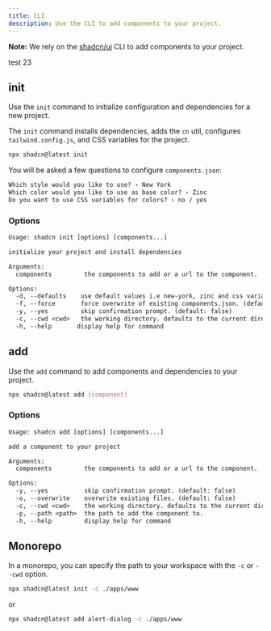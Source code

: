 ```yaml
---
title: CLI
description: Use the CLI to add components to your project.
---
```


<Callout>

**Note:** We rely on the [shadcn/ui](https://github.com/shadcn/ui) CLI to add components to your project.

</Callout>

test 23

## init

Use the `init` command to initialize configuration and dependencies for a new project.

The `init` command installs dependencies, adds the `cn` util, configures `tailwind.config.js`, and CSS variables for the project.

```bash
npx shadcn@latest init
```

You will be asked a few questions to configure `components.json`:

```txt showLineNumbers
Which style would you like to use? › New York
Which color would you like to use as base color? › Zinc
Do you want to use CSS variables for colors? › no / yes
```

### Options

```txt
Usage: shadcn init [options] [components...]

initialize your project and install dependencies

Arguments:
  components         the components to add or a url to the component.

Options:
  -d, --defaults    use default values i.e new-york, zinc and css variables. (default: false)
  -f, --force       force overwrite of existing components.json. (default: false)
  -y, --yes         skip confirmation prompt. (default: false)
  -c, --cwd <cwd>   the working directory. defaults to the current directory.
  -h, --help       display help for command
```

## add

Use the `add` command to add components and dependencies to your project.

```bash
npx shadcn@latest add [component]
```

### Options

```txt
Usage: shadcn add [options] [components...]

add a component to your project

Arguments:
  components         the components to add or a url to the component.

Options:
  -y, --yes          skip confirmation prompt. (default: false)
  -o, --overwrite    overwrite existing files. (default: false)
  -c, --cwd <cwd>    the working directory. defaults to the current directory.
  -p, --path <path>  the path to add the component to.
  -h, --help         display help for command
```

## Monorepo

In a monorepo, you can specify the path to your workspace with the `-c` or `--cwd` option.

```bash
npx shadcn@latest init -c ./apps/www
```

or

```bash
npx shadcn@latest add alert-dialog -c ./apps/www
```
